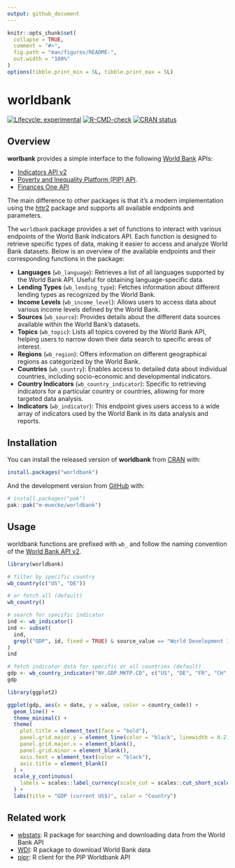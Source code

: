 ```yaml
---
output: github_document
---
```


<!-- README.md is generated from README.Rmd. Please edit that file -->

```r
knitr::opts_chunk$set(
  collapse = TRUE,
  comment = "#>",
  fig.path = "man/figures/README-",
  out.width = "100%"
)
options(tibble.print_min = 5L, tibble.print_max = 5L)
```

# worldbank

<!-- badges: start -->
[![Lifecycle: experimental](https://img.shields.io/badge/lifecycle-experimental-orange.svg)](https://lifecycle.r-lib.org/articles/stages.html#experimental)
[![R-CMD-check](https://github.com/m-muecke/worldbank/actions/workflows/R-CMD-check.yaml/badge.svg)](https://github.com/m-muecke/worldbank/actions/workflows/R-CMD-check.yaml)
[![CRAN status](https://www.r-pkg.org/badges/version/worldbank)](https://CRAN.R-project.org/package=worldbank)
<!-- badges: end -->

## Overview

**worlbank** provides a simple interface to the following [World Bank](https://datahelpdesk.worldbank.org/knowledgebase/articles/889386-developer-information-overview) APIs:

- [Indicators API v2](https://datahelpdesk.worldbank.org/knowledgebase/articles/889392-about-the-indicators-api-documentation)
- [Poverty and Inequality Platform (PIP) API](https://pip.worldbank.org/api).
- [Finances One API](https://financesone.worldbank.org)

The main difference to other packages is that it's a modern implementation using the [httr2](https://httr2.r-lib.org) package
and supports all available endpoints and parameters.

The `worldbank` package provides a set of functions to interact with various endpoints of the World Bank Indicators API.
Each function is designed to retrieve specific types of data, making it easier to access and analyze World Bank datasets.
Below is an overview of the available endpoints and their corresponding functions in the package:

- **Languages** (`wb_language`): Retrieves a list of all languages supported by the World Bank API. Useful for obtaining language-specific data.
- **Lending Types** (`wb_lending_type`): Fetches information about different lending types as recognized by the World Bank.
- **Income Levels** (`wb_income_level`): Allows users to access data about various income levels defined by the World Bank.
- **Sources** (`wb_source`): Provides details about the different data sources available within the World Bank’s datasets.
- **Topics** (`wb_topic`): Lists all topics covered by the World Bank API, helping users to narrow down their data search to specific areas of interest.
- **Regions** (`wb_region`): Offers information on different geographical regions as categorized by the World Bank.
- **Countries** (`wb_country`): Enables access to detailed data about individual countries, including socio-economic and developmental indicators.
- **Country Indicators** (`wb_country_indicator`): Specific to retrieving indicators for a particular country or countries, allowing for more targeted data analysis.
- **Indicators** (`wb_indicator`): This endpoint gives users access to a wide array of indicators used by the World Bank in its data analysis and reports.

## Installation

You can install the released version of **worldbank** from [CRAN](https://CRAN.R-project.org) with:

```r
install.packages("worldbank")
```

And the development version from [GitHub](https://github.com/) with:

```r
# install.packages("pak")
pak::pak("m-muecke/worldbank")
```

## Usage

worldbank functions are prefixed with `wb_` and follow the naming convention of the [World Bank API v2](https://datahelpdesk.worldbank.org/knowledgebase/articles/889392-about-the-indicators-api-documentation).

```r
library(worldbank)

# filter by specific country
wb_country(c("US", "DE"))

# or fetch all (default)
wb_country()

# search for specific indicator
ind <- wb_indicator()
ind <- subset(
  ind,
  grepl("GDP", id, fixed = TRUE) & source_value == "World Development Indicators"
)
ind

# fetch indicator data for specific or all countries (default)
gdp <- wb_country_indicator("NY.GDP.MKTP.CD", c("US", "DE", "FR", "CH", "JP"))
gdp
```

```r
library(ggplot2)

ggplot(gdp, aes(x = date, y = value, color = country_code)) +
  geom_line() +
  theme_minimal() +
  theme(
    plot.title = element_text(face = "bold"),
    panel.grid.major.y = element_line(color = "black", linewidth = 0.2),
    panel.grid.major.x = element_blank(),
    panel.grid.minor = element_blank(),
    axis.text = element_text(color = "black"),
    axis.title = element_blank()
  ) +
  scale_y_continuous(
    labels = scales::label_currency(scale_cut = scales::cut_short_scale())
  ) +
  labs(title = "GDP (current US$)", color = "Country")
```

## Related work

* [wbstats](https://github.com/gshs-ornl/wbstats): R package for searching and downloading data from the World Bank API
* [WDI](https://github.com/vincentarelbundock/WDI): R package to download World Bank data
* [pipr](https://github.com/worldbank/pipr): R client for the PIP Worldbank API
